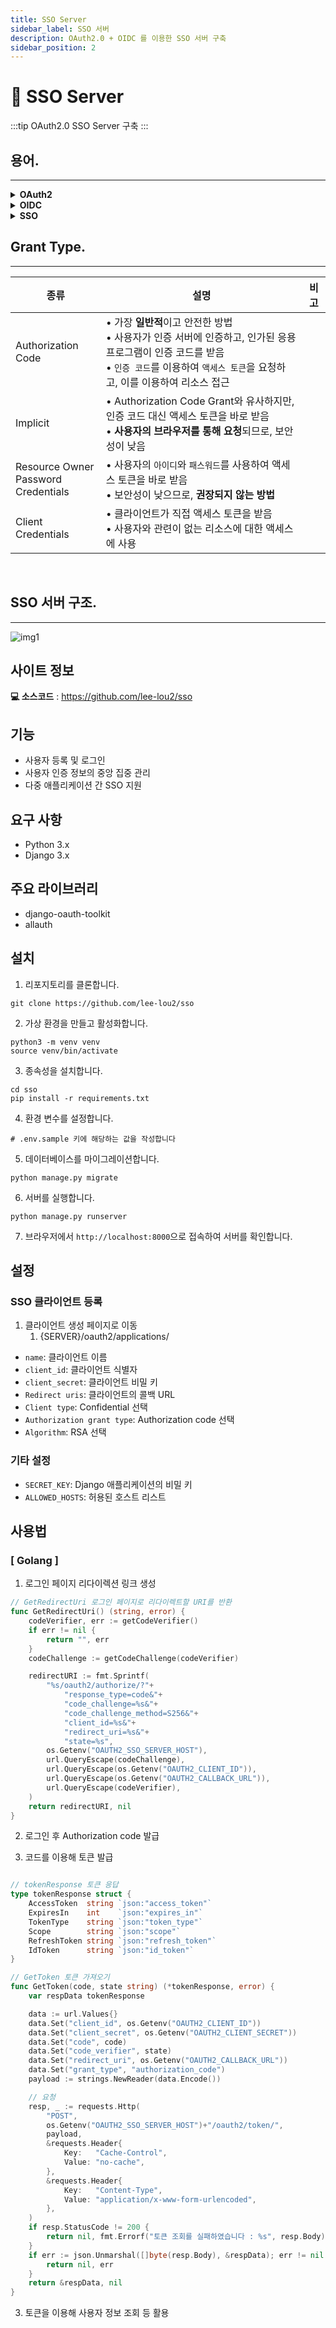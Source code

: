 ```yaml
---
title: SSO Server
sidebar_label: SSO 서버
description: OAuth2.0 + OIDC 를 이용한 SSO 서버 구축
sidebar_position: 2
---
```



# 🎫 SSO Server

:::tip
OAuth2.0 SSO Server 구축
:::

## 용어.

---

<div className={styles.docsSSOWord}>
    <div>
        <details>
            <summary><strong>OAuth2</strong></summary>
            <div>
                <div>OAuth 2.0은 제3자 애플리케이션이 사용자의 인증 정보 없이 사용자가 보호된 리소스에 접근할 수 있는 권한을 부여하는 프로토콜입니다. 이를 위해 인가 서버가 사용자에게 권한을 요청하고, 사용자가 승인한 후, 인증 코드를 발급합니다. 이 인증 코드를 이용하여 액세스 토큰을 발급하고, 이를 이용하여 보호된 리소스에 접근할 수 있습니다. OAuth 2.0은 여러 가지 권한 부여 방식(grant type)을 지원하며, 그중에서도 가장 일반적이고 안전한 Authorization Code Grant 방식을 사용하는 것이 권장됩니다.</div>
            </div>
        </details>
    </div>
    <div>
        <details>
            <summary><strong>OIDC</strong></summary>
            <div>
                <div>OpenID Connect(OIDC)는 OAuth 2.0 프로토콜을 기반으로 한 사용자 인증 및 인가 프로토콜입니다. OIDC는 OAuth 2.0과 함께 사용되며, 사용자의 정보를 안전하게 보호하고, 클라이언트 애플리케이션이 사용자 인증을 위해 인증 과정을 거칠 수 있도록 지원합니다. OIDC는 기존의 OAuth 2.0 방식에서 사용자 인증을 위한 표준화된 방식을 제공함으로써, 보안성과 편의성을 모두 확보할 수 있도록 합니다.</div>
            </div>
        </details>
    </div>
</div>
<div className={styles.docsSSOWord}>
    <div>
        <details>
            <summary><strong>SSO</strong></summary>
            <div>
                <div>SSO는 Single Sign-On의 약어로, 사용자가 여러 애플리케이션 또는 서비스에 로그인할 때마다 각각 인증을 받는 대신, 한 번의 로그인으로 여러 애플리케이션 또는 서비스에 접근할 수 있도록 하는 인증 방식입니다. SSO를 구현하려면 일반적으로 OAuth 2.0 및 OpenID Connect(OIDC)과 같은 인증 및 인가 프로토콜을 사용합니다.</div>
            </div>
        </details>
    </div>
    <div></div>
</div>


## Grant Type.

---

| 종류                                      | 설명                                                                                                                            | 비고 |
|-----------------------------------------|-------------------------------------------------------------------------------------------------------------------------------|----|
| Authorization Code                      | • 가장 **일반적**이고 안전한 방법     <br/>• 사용자가 인증 서버에 인증하고, 인가된 응용 프로그램이 인증 코드를 받음 <br/>• `인증 코드`를 이용하여 `액세스 토큰`을 요청하고, 이를 이용하여 리소스 접근 |    |
| Implicit                                | • Authorization Code Grant와 유사하지만, 인증 코드 대신 액세스 토큰을 바로 받음 <br/>• **사용자의 브라우저를 통해 요청**되므로, 보안성이 낮음                             |    |
| Resource Owner<br/>Password Credentials | • 사용자의 `아이디`와 `패스워드`를 사용하여 액세스 토큰을 바로 받음 <br/>• 보안성이 낮으므로, **권장되지 않는 방법**                                                         |    |
| Client Credentials                      | • 클라이언트가 직접 액세스 토큰을 받음 <br/>• 사용자와 관련이 없는 리소스에 대한 액세스에 사용                                                                     |    |

<br/>

## SSO 서버 구조.
---

![img1](./img/sso_server.png)

## 사이트 정보

**💻 소스코드** : https://github.com/lee-lou2/sso


## 기능

- 사용자 등록 및 로그인
- 사용자 인증 정보의 중앙 집중 관리
- 다중 애플리케이션 간 SSO 지원

## 요구 사항

- Python 3.x
- Django 3.x

## 주요 라이브러리

- django-oauth-toolkit
- allauth

## 설치

1. 리포지토리를 클론합니다.

```
git clone https://github.com/lee-lou2/sso
```

2. 가상 환경을 만들고 활성화합니다.

```
python3 -m venv venv
source venv/bin/activate
```

3. 종속성을 설치합니다.

```
cd sso
pip install -r requirements.txt
```

4. 환경 변수를 설정합니다.

```
# .env.sample 키에 해당하는 값을 작성합니다
```

5. 데이터베이스를 마이그레이션합니다.

```
python manage.py migrate
```

6. 서버를 실행합니다.

```
python manage.py runserver
```

7. 브라우저에서 `http://localhost:8000`으로 접속하여 서버를 확인합니다.

## 설정

### SSO 클라이언트 등록

1. 클라이언트 생성 페이지로 이동
    1)  {SERVER}/oauth2/applications/

- `name`: 클라이언트 이름
- `client_id`: 클라이언트 식별자
- `client_secret`: 클라이언트 비밀 키
- `Redirect uris`: 클라이언트의 콜백 URL
- `Client type`: Confidential 선택
- `Authorization grant type`: Authorization code 선택
- `Algorithm`: RSA 선택

### 기타 설정

- `SECRET_KEY`: Django 애플리케이션의 비밀 키
- `ALLOWED_HOSTS`: 허용된 호스트 리스트

## 사용법

### [ Golang ]

1. 로그인 페이지 리다이렉션 링크 생성

```go
// GetRedirectUri 로그인 페이지로 리다이렉트할 URI를 반환
func GetRedirectUri() (string, error) {
	codeVerifier, err := getCodeVerifier()
	if err != nil {
		return "", err
	}
	codeChallenge := getCodeChallenge(codeVerifier)

	redirectURI := fmt.Sprintf(
		"%s/oauth2/authorize/?"+
			"response_type=code&"+
			"code_challenge=%s&"+
			"code_challenge_method=S256&"+
			"client_id=%s&"+
			"redirect_uri=%s&"+
			"state=%s",
		os.Getenv("OAUTH2_SSO_SERVER_HOST"),
		url.QueryEscape(codeChallenge),
		url.QueryEscape(os.Getenv("OAUTH2_CLIENT_ID")),
		url.QueryEscape(os.Getenv("OAUTH2_CALLBACK_URL")),
		url.QueryEscape(codeVerifier),
	)
	return redirectURI, nil
}
```

2. 로그인 후 Authorization code 발급


3. 코드를 이용해 토큰 발급

```go

// tokenResponse 토큰 응답
type tokenResponse struct {
	AccessToken  string `json:"access_token"`
	ExpiresIn    int    `json:"expires_in"`
	TokenType    string `json:"token_type"`
	Scope        string `json:"scope"`
	RefreshToken string `json:"refresh_token"`
	IdToken      string `json:"id_token"`
}

// GetToken 토큰 가져오기
func GetToken(code, state string) (*tokenResponse, error) {
	var respData tokenResponse

	data := url.Values{}
	data.Set("client_id", os.Getenv("OAUTH2_CLIENT_ID"))
	data.Set("client_secret", os.Getenv("OAUTH2_CLIENT_SECRET"))
	data.Set("code", code)
	data.Set("code_verifier", state)
	data.Set("redirect_uri", os.Getenv("OAUTH2_CALLBACK_URL"))
	data.Set("grant_type", "authorization_code")
	payload := strings.NewReader(data.Encode())

	// 요청
	resp, _ := requests.Http(
		"POST",
		os.Getenv("OAUTH2_SSO_SERVER_HOST")+"/oauth2/token/",
		payload,
		&requests.Header{
			Key:   "Cache-Control",
			Value: "no-cache",
		},
		&requests.Header{
			Key:   "Content-Type",
			Value: "application/x-www-form-urlencoded",
		},
	)
	if resp.StatusCode != 200 {
		return nil, fmt.Errorf("토큰 조회를 실패하였습니다 : %s", resp.Body)
	}
	if err := json.Unmarshal([]byte(resp.Body), &respData); err != nil {
		return nil, err
	}
	return &respData, nil
}
```

3. 토큰을 이용해 사용자 정보 조회 등 활용
